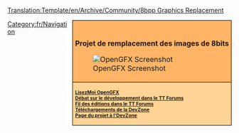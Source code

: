 <noinclude>[[Translation:Template/en/Archive/Community/8bpp Graphics Replacement]]</noinclude>
<div style="float:right; padding-left:12px; background:#ffffff;">
<div style="border:1px solid #000000; background:#ffb466; padding:5px; -moz-border-radius-topleft:5px; -moz-border-radius-topright:5px; font-size: 12pt;">
<div style="text-align:center; margin-bottom:1em"><strong style="font-size:1em">{{{1|}}}<br />Projet de remplacement des images de 8bits</strong></div>
[[File:en/Archive/Community/OpenGFX Screenshot.png|center|OpenGFX Screenshot]]
</div>
<div style="border:1px solid black; border-top-width: 0px; background:#ffd496; padding:5px; -moz-border-radius-bottomleft:5px; -moz-border-radius-bottomright:8px; font-size: 8pt; font-weight:bold">
[[fr/Archive/Community/LisezMoi OpenGFX|LisezMoi OpenGFX]]<br />

[http://www.tt-forums.net/viewtopic.php?t=38122 Débat sur le développement dans le TT Forums]<br/>
[http://www.tt-forums.net/viewtopic.php?t=40162 Fil des éditions dans le TT Forums]<br/>
[http://bundles.openttdcoop.org/opengfx/releases Téléchargements de la DevZone]<br>
[http://dev.openttdcoop.org/projects/OpenGFX/ Page du projet à l'DevZone]<br/>
</div>
</div><includeonly>[[Category:fr/Archive/Community/8bpp Graphics Replacement|{{PAGENAME}}]]</includeonly><noinclude>

[[Category:fr/Navigation]]
</noinclude>